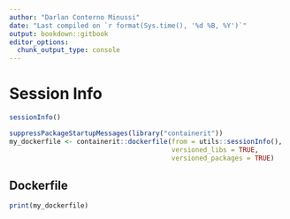 ```yaml
---
author: "Darlan Conterno Minussi"
date: "Last compiled on `r format(Sys.time(), '%d %B, %Y')`"
output: bookdown::gitbook
editor_options: 
  chunk_output_type: console
---
```


# Session Info
```r
sessionInfo()
```

```r
suppressPackageStartupMessages(library("containerit"))
my_dockerfile <- containerit::dockerfile(from = utils::sessionInfo(),
                                         versioned_libs = TRUE,
                                         versioned_packages = TRUE)
```

## Dockerfile
```r
print(my_dockerfile)
```

